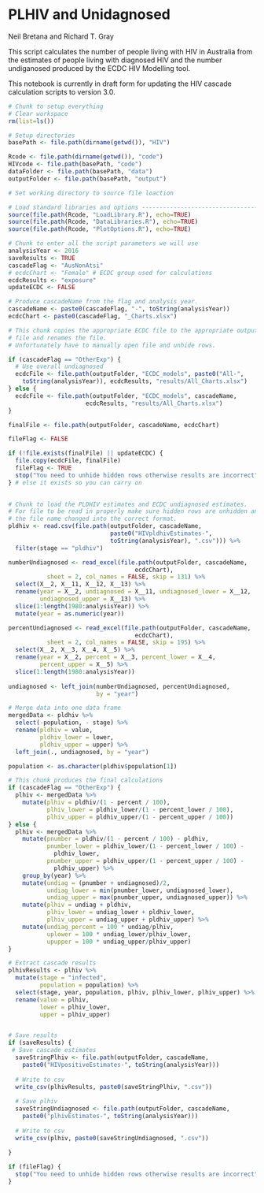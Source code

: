 PLHIV and Unidagnosed
=====================

Neil Bretana and Richard T. Gray

This script calculates the number of people living with HIV in
Australia from the estimates of people living with diagnosed HIV and
the number undiganosed produced by the ECDC HIV Modelling tool. 

This notebook is currently in draft form for updating the HIV cascade 
calculation scripts to version 3.0.

```r
# Chunk to setup everything
# Clear workspace
rm(list=ls()) 

# Setup directories
basePath <- file.path(dirname(getwd()), "HIV")

Rcode <- file.path(dirname(getwd()), "code") 
HIVcode <- file.path(basePath, "code") 
dataFolder <- file.path(basePath, "data")
outputFolder <- file.path(basePath, "output")

# Set working directory to source file loaction

# Load standard libraries and options ----------------------------------
source(file.path(Rcode, "LoadLibrary.R"), echo=TRUE)
source(file.path(Rcode, "DataLibraries.R"), echo=TRUE)
source(file.path(Rcode, "PlotOptions.R"), echo=TRUE)

```

```r
# Chunk to enter all the script parameters we will use
analysisYear <- 2016
saveResults <- TRUE 
cascadeFlag <- "AusNonAtsi"
# ecdcChart <- "Female" # ECDC group used for calculations
ecdcResults <- "exposure"
updateECDC <- FALSE

# Produce cascadeName from the flag and analysis year. 
cascadeName <- paste0(cascadeFlag, "-", toString(analysisYear))
ecdcChart <- paste0(cascadeFlag, "_Charts.xlsx")

```

```r
# This chunk copies the appropriate ECDC file to the appropriate output 
# file and renames the file.
# Unfortunately have to manually open file and unhide rows. 

if (cascadeFlag == "OtherExp") {
  # Use overall undiagnosed
  ecdcFile <- file.path(outputFolder, "ECDC_models", paste0("All-",
    toString(analysisYear)), ecdcResults, "results/All_Charts.xlsx")
} else {
  ecdcFile <- file.path(outputFolder, "ECDC_models", cascadeName, 
                      ecdcResults, "results/All_Charts.xlsx")
}

finalFile <- file.path(outputFolder, cascadeName, ecdcChart)

fileFlag <- FALSE

if (!file.exists(finalFile) || updateECDC) {
  file.copy(ecdcFile, finalFile)
  fileFlag <- TRUE
  stop("You need to unhide hidden rows otherwise results are incorrect")
} # else it exists so you can carry on
  
```


```r
# Chunk to load the PLDHIV estimates and ECDC undiagnosed estimates. 
# For file to be read in properly make sure hidden rows are unhidden and
# the file name changed into the correct format. 
pldhiv <- read.csv(file.path(outputFolder, cascadeName, 
                             paste0("HIVpldhivEstimates-",
                             toString(analysisYear), ".csv"))) %>%
  filter(stage == "pldhiv")

numberUndiagnosed <- read_excel(file.path(outputFolder, cascadeName,
                                    ecdcChart),
           sheet = 2, col_names = FALSE, skip = 131) %>%
  select(X__2, X__11, X__12, X__13) %>%
  rename(year = X__2, undiagnosed = X__11, undiagnosed_lower = X__12,
         undiagnosed_upper = X__13) %>%
  slice(1:length(1980:analysisYear)) %>%
  mutate(year = as.numeric(year))

percentUndiagnosed <- read_excel(file.path(outputFolder, cascadeName,
                                    ecdcChart),
           sheet = 2, col_names = FALSE, skip = 195) %>%
  select(X__2, X__3, X__4, X__5) %>%
  rename(year = X__2, percent = X__3, percent_lower = X__4,
         percent_upper = X__5) %>%
  slice(1:length(1980:analysisYear))
  
undiagnosed <- left_join(numberUndiagnosed, percentUndiagnosed, 
                         by = "year")

# Merge data into one data frame
mergedData <- pldhiv %>%
  select(-population, - stage) %>%
  rename(pldhiv = value,
         pldhiv_lower = lower,
         pldhiv_upper = upper) %>%
  left_join(., undiagnosed, by = "year")

population <- as.character(pldhiv$population[1])

```


```r
# This chunk produces the final calculations
if (cascadeFlag == "OtherExp") {
  plhiv <- mergedData %>%
    mutate(plhiv = pldhiv/(1 - percent / 100),
           plhiv_lower = pldhiv_lower/(1 - percent_lower / 100),
           plhiv_upper = pldhiv_upper/(1 - percent_upper / 100))
} else {
  plhiv <- mergedData %>%
    mutate(pnumber = pldhiv/(1 - percent / 100) - pldhiv,
           pnumber_lower = pldhiv_lower/(1 - percent_lower / 100) -
             pldhiv_lower,
           pnumber_upper = pldhiv_upper/(1 - percent_upper / 100) -
             pldhiv_upper) %>%
    group_by(year) %>%
    mutate(undiag = (pnumber + undiagnosed)/2,
           undiag_lower = min(pnumber_lower, undiagnosed_lower),
           undiag_upper = max(pnumber_upper, undiagnosed_upper)) %>%
    mutate(plhiv = undiag + pldhiv,
           plhiv_lower = undiag_lower + pldhiv_lower,
           plhiv_upper = undiag_upper + pldhiv_upper) %>%
    mutate(undiag_percent = 100 * undiag/plhiv,
           uplower = 100 * undiag_lower/plhiv_lower,
           upupper = 100 * undiag_upper/plhiv_upper) 
}

# Extract cascade results
plhivResults <- plhiv %>% 
  mutate(stage = "infected",
         population = population) %>%
  select(stage, year, population, plhiv, plhiv_lower, plhiv_upper) %>%
  rename(value = plhiv,
         lower = plhiv_lower,
         upper = plhiv_upper)


# Save results
if (saveResults) {
 # Save cascade estimates
  saveStringPlhiv <- file.path(outputFolder, cascadeName, 
    paste0("HIVpositiveEstimates-", toString(analysisYear)))
  
  # Write to csv
  write_csv(plhivResults, paste0(saveStringPlhiv, ".csv")) 
  
  # Save plhiv
  saveStringUndiagnosed <- file.path(outputFolder, cascadeName, 
    paste0("plhivEstimates-", toString(analysisYear)))
  
  # Write to csv
  write_csv(plhiv, paste0(saveStringUndiagnosed, ".csv"))
  
}

if (fileFlag) {
  stop("You need to unhide hidden rows otherwise results are incorrect")
} 
```
